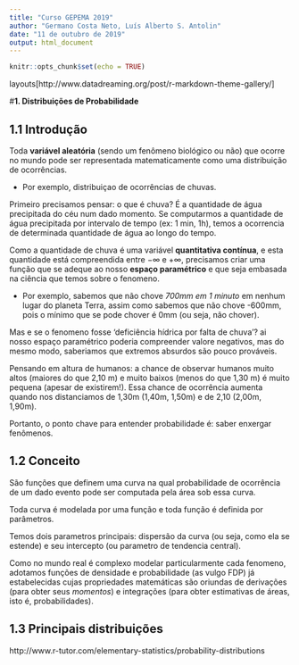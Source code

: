 ```yaml
---
title: "Curso GEPEMA 2019"
author: "Germano Costa Neto, Luís Alberto S. Antolin"
date: "11 de outubro de 2019"
output: html_document
---
```


```r
knitr::opts_chunk$set(echo = TRUE)
```

layouts[http://www.datadreaming.org/post/r-markdown-theme-gallery/]

#**1. Distribuições de Probabilidade**

## 1.1 Introdução

Toda **variável aleatória** (sendo um fenômeno biológico ou não) que ocorre no mundo pode ser representada matematicamente como uma distribuição de ocorrências. 

- Por exemplo, distribuiçao de ocorrências de chuvas. 

Primeiro precisamos pensar: o que é chuva? É a quantidade de água precipitada do céu num dado momento. Se computarmos a quantidade de água precipitada por intervalo de tempo (ex: 1 min, 1h), temos a ocorrencia de determinada quantidade de água ao longo do tempo. 

Como a quantidade de chuva é uma variável **quantitativa contínua**, e esta quantidade está compreendida entre $-\infty$ e $+\infty$, precisamos criar uma função que se adeque ao nosso **espaço paramétrico** e que seja embasada na ciência que temos sobre o fenomeno. 

- Por exemplo, sabemos que não chove *700mm em 1 minuto* em nenhum lugar do planeta Terra, assim como sabemos que não chove -600mm, pois o mínimo que se pode chover é 0mm (ou seja, não chover).

Mas e se o fenomeno fosse 'deficiência hídrica por falta de chuva'? ai nosso espaço paramétrico poderia compreender valore negativos, mas do mesmo modo, saberiamos que extremos absurdos são pouco prováveis.

Pensando em altura de humanos: a chance de observar humanos muito altos (maiores do que 2,10 m) e muito baixos (menos do que 1,30 m) é muito pequena (apesar de existirem!).
Essa chance de ocorrência aumenta quando nos distanciamos de 1,30m (1,40m, 1,50m) e de 2,10 (2,00m, 1,90m).

Portanto, o ponto chave para entender probabilidade é: saber enxergar fenômenos.

## 1.2 Conceito

São funções que definem uma curva na qual probabilidade de ocorrência de um dado evento pode ser computada pela área sob essa curva.

Toda curva é modelada por uma função e toda função é definida por parâmetros.

Temos dois parametros principais: dispersão da curva (ou seja, como ela se estende) e seu intercepto (ou parametro de tendencia central).

Como no mundo real é complexo modelar particularmente cada fenomeno, adotamos funções de densidade e probabilidade (as vulgo FDP) já estabelecidas cujas propriedades matemáticas são oriundas de derivações (para obter seus *momentos*) e integrações (para obter estimativas de áreas, isto é, probabilidades).

## 1.3 Principais distribuições

http://www.r-tutor.com/elementary-statistics/probability-distributions
